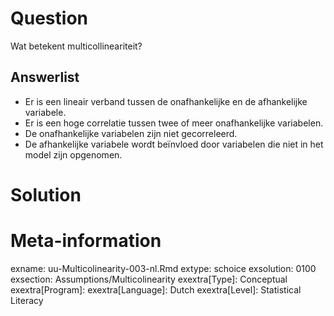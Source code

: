
Question
========
Wat betekent multicollineariteit?

Answerlist
----------
* Er is een lineair verband tussen de onafhankelijke en de afhankelijke variabele.
* Er is een hoge correlatie tussen twee of meer onafhankelijke variabelen.
* De onafhankelijke variabelen zijn niet gecorreleerd.
* De afhankelijke variabele wordt beïnvloed door variabelen die niet in het model zijn opgenomen.


Solution
========



Meta-information
================
exname: uu-Multicolinearity-003-nl.Rmd
extype: schoice
exsolution: 0100
exsection: Assumptions/Multicolinearity
exextra[Type]: Conceptual
exextra[Program]: 
exextra[Language]: Dutch
exextra[Level]: Statistical Literacy
